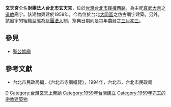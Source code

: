 '''玄天宮'''全名'''財團法人台北市玄天宮'''，位於[[台灣|台灣]][[台北市|台北市]][[民權西路|民權西路]]，為主祀[[真武大帝|真武大帝]]之[[道教|道教]]廟宇。該建物興建於1959年，今為位於台北[[大同區_(臺灣)|大同區]]之仿古廟宇建築。另外，該廟宇的組織型態為[[財團法人|財團法人]]制，祭典日期則是每年農曆之[[三月初三|三月初三]]。

==參見==
*[[聖公媽廟|聖公媽廟]]

==參考文獻==
*台北市民政局編，《台北市寺廟概覽》，1994年，台北市，台北市民政局

[[Category:大同區廟宇_(臺灣)|D]]
[[Category:台灣玄天上帝廟|Category:台灣玄天上帝廟]]
[[Category:1959年台灣建立|Category:1959年台灣建立]]
[[Category:1959年完工的宗教建築物|Category:1959年完工的宗教建築物]]